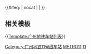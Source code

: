 <noinclude>{{Future public transportation}}</noinclude>{{鐵道路線 
| lua = 1
| 模板名稱 = 广州地铁11号线
| 名稱 = {{rint|gz|metro}} [[广州地铁11号线]]（建设中）
| 代表色 = {{广州地铁标志色|11}}
| Logo = 
| 背景顏色 = #FFFFFF
| 铁道系统 = 广州地铁
| 車站列表 =
（← 外圈，梓元岗方向）#g广州火车站g ~ gstart ~ 流花路 ~ 彩虹桥 ~ 中山八 ~ 如意坊 ~ 石围塘 ~ 芳村 ~ 芳村大道东 ~ 沙涌 ~ 鹤洞东 ~ 南石路 ~ 燕岗 ~ 江泰路 ~ 五凤 ~ 逸景路 ~ 上涌公园 ~ 大塘  ~ 龙潭 ~ 赤沙滘 ~ 琶洲 ~ gend ~ 员村 ~ 天河公园 ~ gstart ~ 华景路 ~ 华师 ~ 天河东 ~ 广州东站 ~ 沙河 ~ 田心村 ~ 云台花园 ~ 大金钟 ~ 广园新村 ~ #梓元岗#（内圈，广州火车站方向 →）
}}<includeonly>{{#ifeq: {{{1}}} | nocat | <!--空--> | [[Category:广州地铁11号线车站]] }}</includeonly><noinclude>
== 相关模板 ==

{{[[Template:广州地铁车站列表]]}}

[[Category:广州市铁路模板|METRO11]]
[[Category:广州地铁路线车站模板|11]]
</noinclude>